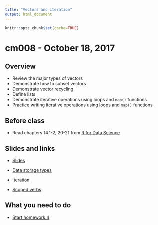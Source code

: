 ```yaml
---
title: "Vectors and iteration"
output: html_document
---
```


```r
knitr::opts_chunk$set(cache=TRUE)
```

# cm008 - October 18, 2017

## Overview

* Review the major types of vectors
* Demonstrate how to subset vectors
* Demonstrate vector recycling
* Define lists
* Demonstrate iterative operations using loops and `map()` functions
* Practice writing iterative operations using loops and `map()` functions

## Before class

* Read chapters 14.1-2, 20-21 from [R for Data Science](http://r4ds.had.co.nz/)

## Slides and links

* [Slides](extras/cm008_slides.html)
* [Data storage types](program_vectors.html)
* [Iteration](program_iteration.html)

* [Scoped verbs](https://dcl-2017-04.github.io/curriculum/manip-scoped.html)

## What you need to do

* [Start homework 4](hw04-programming.html)


